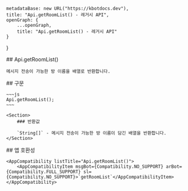
    metadataBase: new URL("https://kbotdocs.dev"),
    title: "Api.getRoomList() - 레거시 API",
    openGraph: {
        ...openGraph,
        title: "Api.getRoomList() - 레거시 API"
    }
}

<Section>
    ## Api.getRoomList()

    메시지 전송이 가능한 방 이름을 배열로 반환합니다.
</Section>
<Section>
    ## 구문

    ~~~js
    Api.getRoomList();
    ~~~

    <Section>
        ### 반환값

        `String[]` - 메시지 전송이 가능한 방 이름이 담긴 배열을 반환합니다.
    </Section>
</Section>
<Section>
    ## 앱 호환성

    <AppCompatibility listTitle="Api.getRoomList()">
        <AppCompatibilityItem msgBot={Compatibility.NO_SUPPORT} arBot={Compatibility.FULL_SUPPORT} sl={Compatibility.NO_SUPPORT}>`getRoomList`</AppCompatibilityItem>
    </AppCompatibility>
</Section>